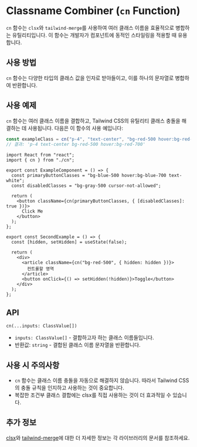 
<Meta title="utilities/cn" />

# Classname Combiner (`cn` Function)

`cn` 함수는 `clsx`와 `tailwind-merge`를 사용하여 여러 클래스 이름을 효율적으로 병합하는 유틸리티입니다. 이 함수는 개발자가 컴포넌트에 동적인 스타일링을 적용할 때 유용합니다.

## 사용 방법

`cn` 함수는 다양한 타입의 클래스 값을 인자로 받아들이고, 이를 하나의 문자열로 병합하여 반환합니다.

## 사용 예제

`cn` 함수는 여러 클래스 이름을 결합하고, Tailwind CSS의 유틸리티 클래스 충돌을 해결하는 데 사용됩니다. 다음은 이 함수의 사용 예입니다:


```jsx
const exampleClass = cn("p-4", "text-center", "bg-red-500 hover:bg-red-700");
// 결과: 'p-4 text-center bg-red-500 hover:bg-red-700'
```

```tsx
import React from "react";
import { cn } from "./cn";

export const ExampleComponent = () => {
  const primaryButtonClasses = "bg-blue-500 hover:bg-blue-700 text-white";
  const disabledClasses = "bg-gray-500 cursor-not-allowed";

  return (
    <button className={cn(primaryButtonClasses, { [disabledClasses]: true })}>
      Click Me
    </button>
  );
};
```

```tsx
export const SecondExample = () => {
  const [hidden, setHidden] = useState(false);

  return (
    <div>
      <article className={cn("bg-red-500", { hidden: hidden })}>
        컨트롤할 영역
      </article>
      <button onClick={() => setHidden(!hidden)}>Toggle</button>
    </div>
  );
};
```

## API

`cn(...inputs: ClassValue[])`

- `inputs: ClassValue[]` - 결합하고자 하는 클래스 이름들입니다.
- 반환값: `string` - 결합된 클래스 이름 문자열을 반환합니다.

## 사용 시 주의사항

- `cn` 함수는 클래스 이름 충돌을 자동으로 해결하지 않습니다. 따라서 Tailwind CSS의 충돌 규칙을 인지하고 사용하는 것이 중요합니다.
- 복잡한 조건부 클래스 결합에는 clsx를 직접 사용하는 것이 더 효과적일 수 있습니다.

## 추가 정보

[clsx](https://github.com/lukeed/clsx)와 [tailwind-merge](https://github.com/dcastil/tailwind-merge)에 대한 더 자세한 정보는 각 라이브러리의 문서를 참조하세요.
